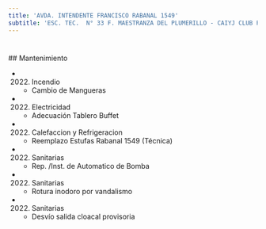 ```yaml
---
title: 'AVDA. INTENDENTE FRANCISCO RABANAL 1549'
subtitle: 'ESC. TEC.  N° 33 F. MAESTRANZA DEL PLUMERILLO - CAIYJ CLUB POMPEYA'
---
```


#


 ## Mantenimiento

*  (2022) Incendio 
    + Cambio de Mangueras

*  (2022) Electricidad 
    + Adecuación Tablero Buffet

*  (2022) Calefaccion y Refrigeracion 
    + Reemplazo Estufas Rabanal 1549 (Técnica)

*  (2022) Sanitarias 
    + Rep. /Inst. de Automatico de Bomba

*  (2022) Sanitarias 
    + Rotura inodoro por vandalismo

*  (2022) Sanitarias 
    + Desvío salida cloacal provisoria



